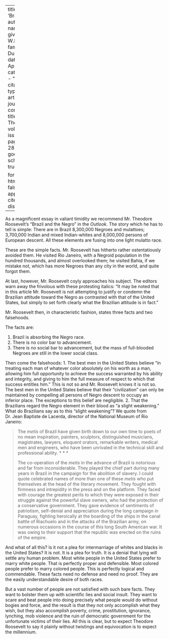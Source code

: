 
---
title: 'Brazil'
author:
  - name:
      given: W.E.B.
      family: Du Bois
date: Apr. 1914
categories: 
  - ""
citation: 
  type: article-journal
  container-title: The Crisis
  volume: 7
  issue: 6
  page: 286-287
google-scholar: true

format:
  html:
    toc: false
    appendix-cite-as: display
---


As a magnificent essay in valiant timidity we recommend Mr. Theodore Roosevelt's "Brazil and the Negro" in the <i>Outlook</i>. The story which he has to tell is simple: There are in Brazil 8,300,000 Negroes and mulattoes; 3,700,000 Indian and mixed Indian-whites and 8,000,000 persons of European descent. All these elements are fusing into one light mulatto race. 

These are the simple facts. Mr. Roosevelt has hitherto rather ostentatiously avoided them. He visited Rio Janeiro, with a Negroid population in the hundred thousands, and almost overlooked them; he visited Bahia, if we mistake not, which has more Negroes than any city in the world, and quite forgot them. 

At last, however, Mr. Roosevelt coyly approaches his subject. The editors warn away the frivolous with these protesting italics: "It may be noted that in this article Mr. Roosevelt is not attempting to justify or condemn the Brazilian attitude toward the Negro as contrasted with that of the United States, but simply to set forth clearly what the Brazilian attitude is in fact." 

Mr. Roosevelt then, in characteristic fashion, states three facts and two falsehoods. 

The facts are: 

1.	Brazil is absorbing the Negro race. 
2. There is no color bar to advancement. 
3. There is no social bar to advancement, but the mass of full-blooded Negroes are still in the lower social class. 

Then come the falsehoods: 
1. The best men in the United States believe "in treating each man of whatever color absolutely on his worth as a man, allowing him full opportunity to achieve the success warranted by his ability and integrity, and giving to him the full measure of respect to which that success entitles him." This is not so and Mr. Roosevelt knows it is not so. The best men in the United States believe that their "civilization" can only be maintained by compelling all persons of Negro descent to occupy an inferior place. The exceptions to this belief are negligible. 
2. That the Brazilians regard the Negro element in their blood as "a slight weakening." What do Brazilians say as to this "slight weakening"? We quote from Dr. Jean Baptiste de Lacerda, director of the National Museum of Rio Janeiro: 

> The <i>metis</i> of Brazil have given birth down to our own time to poets of no mean inspiration, painters, sculptors, distinguished musicians, magistrates, lawyers, eloquent orators, remarkable writers, medical men and engineers, who have been unrivaled in the technical skill and professional ability. * * *      <p> The co-operation of the <i>metis</i>  in the advance of Brazil is notorious and far from inconsiderable. They played the chief part during many years in Brazil in the campaign for the abolition of slavery. I could quote celebrated names of more than one of these <i>metis</i>  who put themselves at the head of the literary movement. They fought with firmness and intrepidity in the press and on the platform. They faced with courage the greatest perils to which they were exposed in their struggle against the powerful slave owners, who had the protection of a conservative government. They gave evidence of sentiments of patriotism, self-denial and appreciation during the long campaign in Paraguay, fighting heroically at the boarding of the ships in the canal battle of Riachuelo and in the attacks of the Brazilian army, on numerous occasions in the course of this long South American war. It was owing to their support that the republic was erected on the ruins of the empire.

And what of all this? Is it not a plea for intermarriage of whites and blacks in the United States? It is not. It is a plea for truth. It is a denial that lying will settle any human problem. Most white people in the United States prefer to marry white people. That is perfectly proper and defensible. Most colored people prefer to marry colored people. This is perfectly logical and commendable. These facts need no defense and need no proof. They are the easily understandable desire of both races. 

But a vast number of people are not satisfied with such bare facts. They want to bolster them up with scientific lies and social insult. They want to scare and beat people into doing precisely what people would do without bogies and force, and the result is that they not only accomplish what they wish, but they also accomplish poverty, crime, prostitution, ignorance, lynching, mob violence and the ruin of democratic government for the unfortunate victims of their lies. All this is clear, but to expect Theodore Roosevelt to say it plainly without twistings and equivocation is to expect the millennium. 

